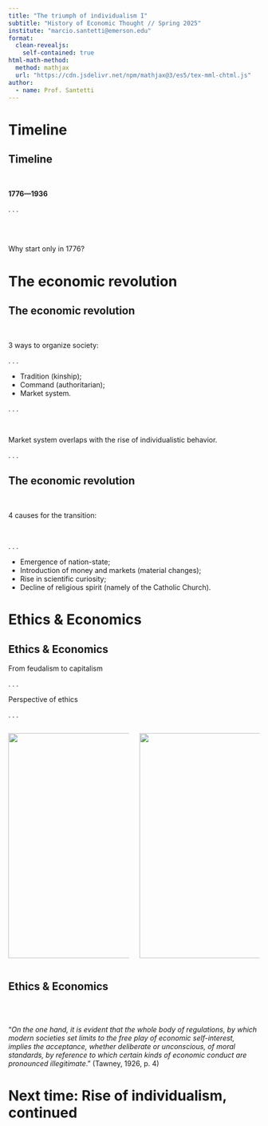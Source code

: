 ```yaml
---
title: "The triumph of individualism I"
subtitle: "History of Economic Thought // Spring 2025"
institute: "marcio.santetti@emerson.edu"
format: 
  clean-revealjs:
    self-contained: true
html-math-method:
  method: mathjax
  url: "https://cdn.jsdelivr.net/npm/mathjax@3/es5/tex-mml-chtml.js"
author:
  - name: Prof. Santetti
---
```

  
# Timeline {background-color="#62259D"}
  
  
  
## Timeline
  
<br>
  
**1776&mdash;1936**

. . .

<br><br>

Why start only in [1776]{.note}?


# The economic revolution {background-color="#62259D"}


## The economic revolution

<br>

[3]{.note} ways to organize society:

. . .

  - [Tradition]{.note} (kinship);
  - [Command]{.note} (authoritarian);
  - [Market]{.note} system.


. . .

<br>

Market system [overlaps]{.note} with the rise of [individualistic]{.note} behavior.

. . .

## The economic revolution

<br>

[4]{.note} causes for the transition:

<br>

. . .

- Emergence of [nation-state]{.note};
- Introduction of [money]{.note} and [markets]{.note} (material changes);
- Rise in [scientific]{.note} curiosity;
- Decline of [religious spirit]{.note} (namely of the Catholic Church).


# Ethics & Economics {background-color="#62259D"}

## Ethics & Economics


From [feudalism]{.note} to [capitalism]{.note}

. . .

Perspective of [ethics]{.note}

. . .

:::: {.columns}

::: {.column width="50%"}
![](tawney.png){fig-align="left" width="350" height="450"}
:::

::: {.column width="50%"}
![](weber.png){fig-align="right" width="350" height="450"}
:::

::::


## Ethics & Economics

<br><br>

"*On the one hand, it is evident that the whole body of regulations, by which modern societies set limits to the free play of economic self-interest, implies the acceptance, whether deliberate or unconscious, of moral standards, by reference to which certain kinds of economic conduct are pronounced illegitimate*." (Tawney, 1926, p. 4)





# Next time: Rise of individualism, continued {background-color="#62259D"}